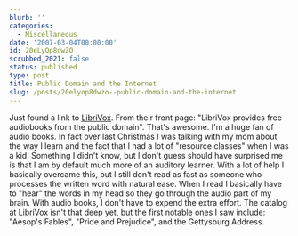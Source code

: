 ```yaml
---
blurb: ''
categories:
  - Miscellaneous
date: '2007-03-04T00:00:00'
id: 20eLyOp8dwZO
scrubbed_2021: false
status: published
type: post
title: Public Domain and the Internet
slug: /posts/20elyop8dwzo--public-domain-and-the-internet
---
```


Just found a link to [LibriVox](http://librivox.org/). From their
front page: "LibriVox provides free audiobooks from the public
domain". That's awesome. I'm a huge fan of audio books. In fact
over last Christmas I was talking with my mom about the way I learn
and the fact that I had a lot of "resource classes" when I was a
kid. Something I didn't know, but I don't guess should have
surprised me is that I am by default much more of an auditory
learner. With a lot of help I basically overcame this, but I still
don't read as fast as someone who processes the written word with
natural ease. When I read I basically have to "hear" the words in
my head so they go through the audio part of my brain. With audio
books, I don't have to expend the extra effort. The catalog at
LibriVox isn't that deep yet, but the first notable ones I saw
include: "Aesop's Fables", "Pride and Prejudice", and the
Gettysburg Address.
